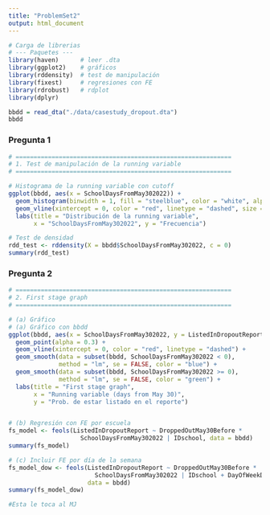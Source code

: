 ```yaml
---
title: "ProblemSet2"
output: html_document
---
```


```r
# Carga de librerias
# --- Paquetes ---
library(haven)      # leer .dta
library(ggplot2)    # gráficos
library(rddensity)  # test de manipulación
library(fixest)     # regresiones con FE
library(rdrobust)   # rdplot
library(dplyr)
```

```r
bbdd = read_dta("./data/casestudy_dropout.dta")
bbdd
```

### Pregunta 1

```r
# ============================================================
# 1. Test de manipulación de la running variable
# ============================================================

# Histograma de la running variable con cutoff
ggplot(bbdd, aes(x = SchoolDaysFromMay302022)) +
  geom_histogram(binwidth = 1, fill = "steelblue", color = "white", alpha = 0.7) +
  geom_vline(xintercept = 0, color = "red", linetype = "dashed", size = 1) +
  labs(title = "Distribución de la running variable",
       x = "SchoolDaysFromMay302022", y = "Frecuencia")

# Test de densidad
rdd_test <- rddensity(X = bbdd$SchoolDaysFromMay302022, c = 0)
summary(rdd_test)
```

### Pregunta 2

```r
# ============================================================
# 2. First stage graph
# ============================================================

# (a) Gráfico
# (a) Gráfico con bbdd
ggplot(bbdd, aes(x = SchoolDaysFromMay302022, y = ListedInDropoutReport)) +
  geom_point(alpha = 0.3) +
  geom_vline(xintercept = 0, color = "red", linetype = "dashed") +
  geom_smooth(data = subset(bbdd, SchoolDaysFromMay302022 < 0),
              method = "lm", se = FALSE, color = "blue") +
  geom_smooth(data = subset(bbdd, SchoolDaysFromMay302022 >= 0),
              method = "lm", se = FALSE, color = "green") +
  labs(title = "First stage graph",
       x = "Running variable (days from May 30)",
       y = "Prob. de estar listado en el reporte")


# (b) Regresión con FE por escuela
fs_model <- feols(ListedInDropoutReport ~ DroppedOutMay30Before *
                    SchoolDaysFromMay302022 | IDschool, data = bbdd)
summary(fs_model)

# (c) Incluir FE por día de la semana
fs_model_dow <- feols(ListedInDropoutReport ~ DroppedOutMay30Before *
                        SchoolDaysFromMay302022 | IDschool + DayOfWeekDroppedOut,
                      data = bbdd)
summary(fs_model_dow)

```

```r
#Esta le toca al MJ
```
